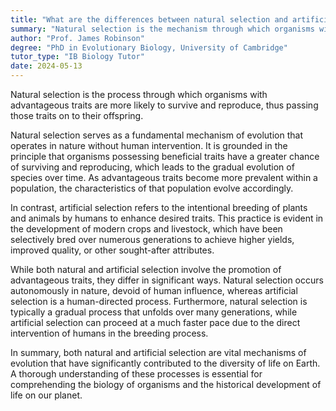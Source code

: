 ```yaml
---
title: "What are the differences between natural selection and artificial selection?"
summary: "Natural selection is the mechanism through which organisms with beneficial traits are more likely to survive and reproduce, leading to the evolution of species over time."
author: "Prof. James Robinson"
degree: "PhD in Evolutionary Biology, University of Cambridge"
tutor_type: "IB Biology Tutor"
date: 2024-05-13
---
```


Natural selection is the process through which organisms with advantageous traits are more likely to survive and reproduce, thus passing those traits on to their offspring.

Natural selection serves as a fundamental mechanism of evolution that operates in nature without human intervention. It is grounded in the principle that organisms possessing beneficial traits have a greater chance of surviving and reproducing, which leads to the gradual evolution of species over time. As advantageous traits become more prevalent within a population, the characteristics of that population evolve accordingly.

In contrast, artificial selection refers to the intentional breeding of plants and animals by humans to enhance desired traits. This practice is evident in the development of modern crops and livestock, which have been selectively bred over numerous generations to achieve higher yields, improved quality, or other sought-after attributes.

While both natural and artificial selection involve the promotion of advantageous traits, they differ in significant ways. Natural selection occurs autonomously in nature, devoid of human influence, whereas artificial selection is a human-directed process. Furthermore, natural selection is typically a gradual process that unfolds over many generations, while artificial selection can proceed at a much faster pace due to the direct intervention of humans in the breeding process.

In summary, both natural and artificial selection are vital mechanisms of evolution that have significantly contributed to the diversity of life on Earth. A thorough understanding of these processes is essential for comprehending the biology of organisms and the historical development of life on our planet.
    